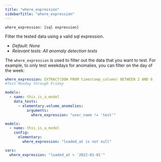 ```yaml
---
title: "where_expression"
sidebarTitle: "where_expression"
---
```

<Snippet file="ai-generate-test.mdx" />

`where_expression: [sql expression]`

Filter the tested data using a valid sql expression.

- _Default: None_
- _Relevant tests: All anomaly detection tests_

The `where_expression` is used to filter out the data that you want to test. For example, to only test weekdays for anomalies, you can filter on the day of the week:
```yml
where_expression: EXTRACT(DOW FROM timestamp_column) BETWEEN 2 AND 6 
#Test Monday through Friday
```

<RequestExample>

```yml test
models:
  - name: this_is_a_model
    data_tests:
      - elementary.volume_anomalies:
          arguments:
            where_expression: "user_name != 'test'"
```

```yml model
models:
  - name: this_is_a_model
    config:
      elementary:
        where_expression: "loaded_at is not null"
```

```yml dbt_project.yml
vars:
  where_expression: "loaded_at > '2022-01-01'"
```

</RequestExample>

